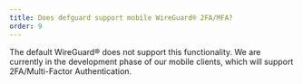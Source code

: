```yaml
---
title: Does defguard support mobile WireGuard® 2FA/MFA?
order: 9
---
```


The default WireGuard® does not support this functionality. We are currently in the development phase of our mobile clients, which will support 2FA/Multi-Factor Authentication.
